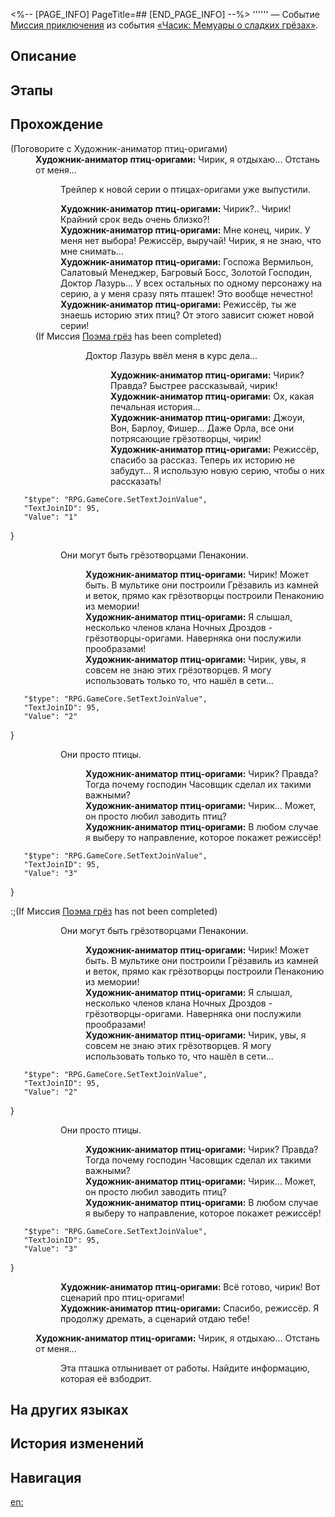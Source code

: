 <%-- [PAGE_INFO]
PageTitle=##
[END_PAGE_INFO] --%>
{{Дополнить|Диалоги.}}
{{Миссия Инфобокс
|id              = 8022113
|Название        = 
|Изображение     = Миссия .png
|Тип             = Миссия приключения
|Событие         = «Часик: Мемуары о сладких грёзах»
|Глава           = Однажды в... Грёзавиле
|Условия         = 
|Персонажи       = Первопроходец; Художник-аниматор птиц-оригами
|СтартЛокация    = [[Пенакония]] — [[Тематический парк Студии «Часы»]]
|Мир             = Пенакония
|Предыдущая      = 
|Следующая       = 
|Награды         = Журнал приключений*5; Спин-офф птиц-оригами*1 { text = Спин-офф птиц-оригами }; Кредиты*20 000
}}
'''''' — Событие [[Миссия приключения]] из события [[«Часик: Мемуары о сладких грёзах»]].

==Описание==
{{Описание|<!--официальное описание из Перекрёстка судеб-->}}

==Этапы==


==Прохождение==
{{Дополнить}}


;(Поговорите с Художник-аниматор птиц-оригами)
:'''Художник-аниматор птиц-оригами:''' Чирик, я отдыхаю... Отстань от меня...
::{{Диалог|Стрелка}} Трейлер к новой серии о птицах-оригами уже выпустили.
::'''Художник-аниматор птиц-оригами:''' Чирик?.. Чирик! Крайний срок ведь очень близко?!
::'''Художник-аниматор птиц-оригами:''' Мне конец, чирик. У меня нет выбора! Режиссёр, выручай! Чирик, я не знаю, что мне снимать...
::'''Художник-аниматор птиц-оригами:''' Госпожа Вермильон, Салатовый Менеджер, Багровый Босс, Золотой Господин, Доктор Лазурь... У всех остальных по одному персонажу на серию, а у меня сразу пять пташек! Это вообще нечестно!
::'''Художник-аниматор птиц-оригами:''' Режиссёр, ты же знаешь историю этих птиц? От этого зависит сюжет новой серии!
:;(If Миссия [[Поэма грёз]] has been completed)
:::{{Диалог|Стрелка}} Доктор Лазурь ввёл меня в курс дела...
::::'''Художник-аниматор птиц-оригами:''' Чирик? Правда? Быстрее рассказывай, чирик!
::::'''Художник-аниматор птиц-оригами:''' Ох, какая печальная история...
::::'''Художник-аниматор птиц-оригами:''' Джоуи, Вон, Барлоу, Фишер... Даже Орла, все они потрясающие грёзотворцы, чирик!
::::'''Художник-аниматор птиц-оригами:''' Режиссёр, спасибо за рассказ. Теперь их историю не забудут... Я использую новую серию, чтобы о них рассказать!
:::<pre>{
	"$type": "RPG.GameCore.SetTextJoinValue",
	"TextJoinID": 95,
	"Value": "1"
}</pre>
:::{{Диалог|Стрелка}} Они могут быть грёзотворцами Пенаконии.
::::'''Художник-аниматор птиц-оригами:''' Чирик! Может быть. В мультике они построили Грёзавиль из камней и веток, прямо как грёзотворцы построили Пенаконию из мемории!
::::'''Художник-аниматор птиц-оригами:''' Я слышал, несколько членов клана Ночных Дроздов - грёзотворцы-оригами. Наверняка они послужили прообразами!
::::'''Художник-аниматор птиц-оригами:''' Чирик, увы, я совсем не знаю этих грёзотворцев. Я могу использовать только то, что нашёл в сети...
:::<pre>{
	"$type": "RPG.GameCore.SetTextJoinValue",
	"TextJoinID": 95,
	"Value": "2"
}</pre>
:::{{Диалог|Стрелка}} Они просто птицы.
::::'''Художник-аниматор птиц-оригами:''' Чирик? Правда? Тогда почему господин Часовщик сделал их такими важными?
::::'''Художник-аниматор птиц-оригами:''' Чирик... Может, он просто любил заводить птиц?
::::'''Художник-аниматор птиц-оригами:''' В любом случае я выберу то направление, которое покажет режиссёр!
:::<pre>{
	"$type": "RPG.GameCore.SetTextJoinValue",
	"TextJoinID": 95,
	"Value": "3"
}</pre>
:;(If Миссия [[Поэма грёз]] has not been completed)
:::{{Диалог|Стрелка}} Они могут быть грёзотворцами Пенаконии.
::::'''Художник-аниматор птиц-оригами:''' Чирик! Может быть. В мультике они построили Грёзавиль из камней и веток, прямо как грёзотворцы построили Пенаконию из мемории!
::::'''Художник-аниматор птиц-оригами:''' Я слышал, несколько членов клана Ночных Дроздов - грёзотворцы-оригами. Наверняка они послужили прообразами!
::::'''Художник-аниматор птиц-оригами:''' Чирик, увы, я совсем не знаю этих грёзотворцев. Я могу использовать только то, что нашёл в сети...
:::<pre>{
	"$type": "RPG.GameCore.SetTextJoinValue",
	"TextJoinID": 95,
	"Value": "2"
}</pre>
:::{{Диалог|Стрелка}} Они просто птицы.
::::'''Художник-аниматор птиц-оригами:''' Чирик? Правда? Тогда почему господин Часовщик сделал их такими важными?
::::'''Художник-аниматор птиц-оригами:''' Чирик... Может, он просто любил заводить птиц?
::::'''Художник-аниматор птиц-оригами:''' В любом случае я выберу то направление, которое покажет режиссёр!
:::<pre>{
	"$type": "RPG.GameCore.SetTextJoinValue",
	"TextJoinID": 95,
	"Value": "3"
}</pre>
::'''Художник-аниматор птиц-оригами:''' Всё готово, чирик! Вот сценарий про птиц-оригами!
::'''Художник-аниматор птиц-оригами:''' Спасибо, режиссёр. Я продолжу дремать, а сценарий отдаю тебе!
:'''Художник-аниматор птиц-оригами:''' Чирик, я отдыхаю... Отстань от меня...
::Эта пташка отлынивает от работы. Найдите информацию, которая её взбодрит.
{{Диалог Конец}}

==На других языках==
{{На других языках
|en   = 
|zhs  = 
|zht  = 
|ja   = 
|ko   = 
|es   = 
|fr   = 
|ru   = 
|th   = 
|vi   = 
|de   = 
|id   = 
|pt   = 
}}

==История изменений==
{{История изменений|3.5}}

==Навигация==
{{Миссия приключения Навбокс|Глава }}

[[en:]]
